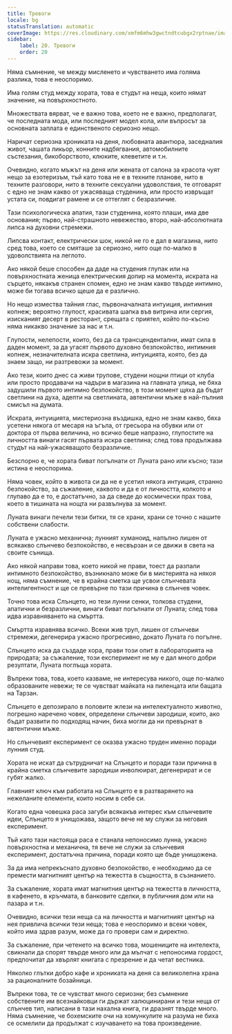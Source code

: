 ```yaml
---
title: Тревоги
locale: bg
statusTranslation: automatic
coverImage: https://res.cloudinary.com/xmfm6mhw3gwctndtcubgx2rptnae/image/upload/v1741354419/small_cover_la_gran_rebelion_28716e29d2.webp
sidebar:
    label: 20. Тревоги
    order: 20
---
```

Няма съмнение, че между мисленето и чувстването има голяма разлика, това е неоспоримо.

Има голям студ между хората, това е студът на неща, които нямат значение, на повърхностното.

Множествата вярват, че е важно това, което не е важно, предполагат, че последната мода, или последният модел кола, или въпросът за основната заплата е единственото сериозно нещо.

Наричат сериозна хрониката на деня, любовната авантюра, заседналия живот, чашата ликьор, конните надбягвания, автомобилните състезания, бикоборството, клюките, клеветите и т.н.

Очевидно, когато мъжът на деня или жената от салона за красота чуят нещо за езотеризъм, тъй като това не е в техните планове, нито в техните разговори, нито в техните сексуални удоволствия, те отговарят с едно не знам какво от ужасяваща студенина, или просто извръщат устата си, повдигат рамене и се оттеглят с безразличие.

Тази психологическа апатия, тази студенина, която плаши, има две основания; първо, най-страшното невежество, второ, най-абсолютната липса на духовни стремежи.

Липсва контакт, електрически шок, никой не го е дал в магазина, нито сред това, което се смяташе за сериозно, нито още по-малко в удоволствията на леглото.

Ако някой беше способен да даде на студения глупак или на повърхностната женица електрическия допир на момента, искрата на сърцето, някакъв странен спомен, едно не знам какво твърде интимно, може би тогава всичко щеше да е различно.

Но нещо измества тайния глас, първоначалната интуиция, интимния копнеж; вероятно глупост, красивата шапка във витрина или сергия, изисканият десерт в ресторант, срещата с приятел, който по-късно няма никакво значение за нас и т.н.

Глупости, нелепости, които, без да са трансцендентални, имат сила в даден момент, за да угасят първото духовно безпокойство, интимния копнеж, незначителната искра светлина, интуицията, която, без да знаем защо, ни разтревожи за момент.

Ако тези, които днес са живи трупове, студени нощни птици от клуба или просто продавачи на чадъри в магазина на главната улица, не бяха задушили първото интимно безпокойство, в този момент щяха да бъдат светлини на духа, адепти на светлината, автентични мъже в най-пълния смисъл на думата.

Искрата, интуицията, мистериозна въздишка, едно не знам какво, бяха усетени някога от месаря на ъгъла, от гресьора на обувки или от доктора от първа величина, но всичко беше напразно, глупостите на личността винаги гасят първата искра светлина; след това продължава студът на най-ужасяващото безразличие.

Безспорно е, че хората биват погълнати от Луната рано или късно; тази истина е неоспорима.

Няма човек, който в живота си да не е усетил някога интуиция, странно безпокойство, за съжаление, каквото и да е от личността, колкото и глупаво да е то, е достатъчно, за да сведе до космически прах това, което в тишината на нощта ни развълнува за момент.

Луната винаги печели тези битки, тя се храни, храни се точно с нашите собствени слабости.

Луната е ужасно механична; лунният хуманоид, напълно лишен от всякакво слънчево безпокойство, е несвързан и се движи в света на своите сънища.

Ако някой направи това, което никой не прави, тоест да разпали интимното безпокойство, възникнало може би в мистерията на някоя нощ, няма съмнение, че в крайна сметка ще усвои слънчевата интелигентност и ще се превърне по тази причина в слънчев човек.

Точно това иска Слънцето, но тези лунни сенки, толкова студени, апатични и безразлични, винаги биват погълнати от Луната; след това идва изравняването на смъртта.

Смъртта изравнява всичко. Всеки жив труп, лишен от слънчеви стремежи, дегенерира ужасно прогресивно, докато Луната го погълне.

Слънцето иска да създаде хора, прави този опит в лабораторията на природата; за съжаление, този експеримент не му е дал много добри резултати, Луната поглъща хората.

Въпреки това, това, което казваме, не интересува никого, още по-малко образованите невежи; те се чувстват майката на пиленцата или бащата на Тарзан.

Слънцето е депозирало в половите жлези на интелектуалното животно, погрешно наречено човек, определени слънчеви зародиши, които, ако бъдат развити по подходящ начин, биха могли да ни превърнат в автентични мъже.

Но слънчевият експеримент се оказва ужасно труден именно поради лунния студ.

Хората не искат да сътрудничат на Слънцето и поради тази причина в крайна сметка слънчевите зародиши инволюират, дегенерират и се губят жалко.

Главният ключ към работата на Слънцето е в разтварянето на нежеланите елементи, които носим в себе си.

Когато една човешка раса загуби всякакъв интерес към слънчевите идеи, Слънцето я унищожава, защото вече не му служи за неговия експеримент.

Тъй като тази настояща раса е станала непоносимо лунна, ужасно повърхностна и механична, тя вече не служи за слънчевия експеримент, достатъчна причина, поради която ще бъде унищожена.

За да има непрекъснато духовно безпокойство, е необходимо да се премести магнитният център на тежестта в същността, в съзнанието.

За съжаление, хората имат магнитния център на тежестта в личността, в кафенето, в кръчмата, в банковите сделки, в публичния дом или на пазара и т.н.

Очевидно, всички тези неща са на личността и магнитният център на нея привлича всички тези неща; това е неоспоримо и всеки човек, който има здрав разум, може да го провери сам и директно.

За съжаление, при четенето на всичко това, мошениците на интелекта, свикнали да спорят твърде много или да мълчат с непоносима гордост, предпочитат да хвърлят книгата с презрение и да четат вестника.

Няколко глътки добро кафе и хрониката на деня са великолепна храна за рационалните бозайници.

Въпреки това, те се чувстват много сериозни; без съмнение собствените им всезнайковци ги държат халюцинирани и тези неща от слънчев тип, написани в тази нахална книга, ги дразнят твърде много. Няма съмнение, че бохемските очи на хомункулите на разума не биха се осмелили да продължат с изучаването на това произведение.

